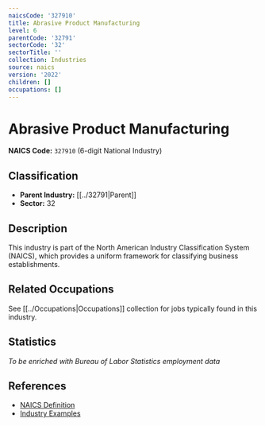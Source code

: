 ```yaml
---
naicsCode: '327910'
title: Abrasive Product Manufacturing
level: 6
parentCode: '32791'
sectorCode: '32'
sectorTitle: ''
collection: Industries
source: naics
version: '2022'
children: []
occupations: []
---
```

# Abrasive Product Manufacturing

**NAICS Code:** `327910` (6-digit National Industry)

## Classification

- **Parent Industry:** [[../32791|Parent]]
- **Sector:** 32

## Description

This industry is part of the North American Industry Classification System (NAICS), which provides a uniform framework for classifying business establishments.

## Related Occupations

See [[../Occupations|Occupations]] collection for jobs typically found in this industry.

## Statistics

*To be enriched with Bureau of Labor Statistics employment data*

## References

- [NAICS Definition](https://www.census.gov/naics/)
- [Industry Examples](https://www.census.gov/naics/2022NAICS/)
